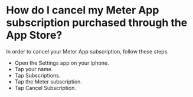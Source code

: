 # How do I cancel my Meter App subscription purchased through the App Store?

In order to cancel your Meter App subscription, follow these steps.

* Open the Settings app on your iphone.
* Tap your name.
* Tap Subscriptions.
* Tap the Meter subscription.
* Tap Cancel Subscription.
